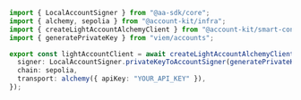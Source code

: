 ```ts twoslash client.ts
import { LocalAccountSigner } from "@aa-sdk/core";
import { alchemy, sepolia } from "@account-kit/infra";
import { createLightAccountAlchemyClient } from "@account-kit/smart-contracts";
import { generatePrivateKey } from "viem/accounts";

export const lightAccountClient = await createLightAccountAlchemyClient({
  signer: LocalAccountSigner.privateKeyToAccountSigner(generatePrivateKey()),
  chain: sepolia,
  transport: alchemy({ apiKey: "YOUR_API_KEY" }),
});
```
